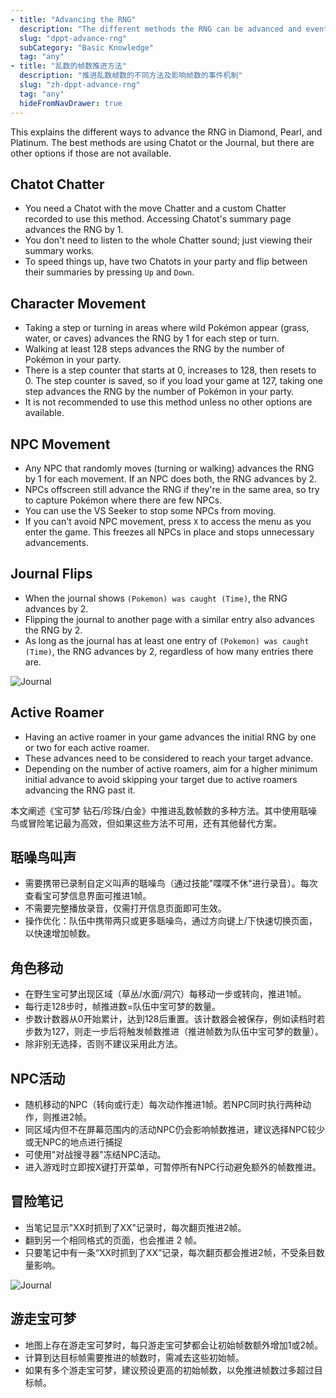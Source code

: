```yaml
---
- title: "Advancing the RNG"
  description: "The different methods the RNG can be advanced and events that influence the RNG"
  slug: "dppt-advance-rng"
  subCategory: "Basic Knowledge"
  tag: "any"
- title: "乱数的帧数推进方法"
  description: "推进乱数帧数的不同方法及影响帧数的事件机制"
  slug: "zh-dppt-advance-rng"
  tag: "any"
  hideFromNavDrawer: true
---
```


<LanguageButton enSlug="/dppt-advance-rng" zhSlug="/zh-dppt-advance-rng"/>

<ShowIf slug="/dppt-advance-rng">

This explains the different ways to advance the RNG in Diamond, Pearl, and Platinum. The best methods are using Chatot or the Journal, but there are other options if those are not available.

## Chatot Chatter

- You need a Chatot with the move Chatter and a custom Chatter recorded to use this method. Accessing Chatot's summary page advances the RNG by 1.
- You don't need to listen to the whole Chatter sound; just viewing their summary works.
- To speed things up, have two Chatots in your party and flip between their summaries by pressing `Up` and `Down`.

## Character Movement

- Taking a step or turning in areas where wild Pokémon appear (grass, water, or caves) advances the RNG by 1 for each step or turn.
- Walking at least 128 steps advances the RNG by the number of Pokémon in your party.
- There is a step counter that starts at 0, increases to 128, then resets to 0. The step counter is saved, so if you load your game at 127, taking one step advances the RNG by the number of Pokémon in your party.
- It is not recommended to use this method unless no other options are available.

## NPC Movement

- Any NPC that randomly moves (turning or walking) advances the RNG by 1 for each movement. If an NPC does both, the RNG advances by 2.
- NPCs offscreen still advance the RNG if they're in the same area, so try to capture Pokémon where there are few NPCs.
- You can use the VS Seeker to stop some NPCs from moving.
- If you can't avoid NPC movement, press `X` to access the menu as you enter the game. This freezes all NPCs in place and stops unnecessary advancements.

## Journal Flips

- When the journal shows `(Pokemon) was caught (Time)`, the RNG advances by 2.
- Flipping the journal to another page with a similar entry also advances the RNG by 2.
- As long as the journal has at least one entry of `(Pokemon) was caught (Time)`, the RNG advances by 2, regardless of how many entries there are.

![Journal](/images/Diamond-Pearl-Platinum/Advance-RNG/Journal.png)

## Active Roamer

- Having an active roamer in your game advances the initial RNG by one or two for each active roamer.
- These advances need to be considered to reach your target advance.
- Depending on the number of active roamers, aim for a higher minimum initial advance to avoid skipping your target due to active roamers advancing the RNG past it.

</ShowIf>

<ShowIf slug="/zh-dppt-advance-rng">

本文阐述《宝可梦 钻石/珍珠/白金》中推进乱数帧数的多种方法。其中使用聒噪鸟或冒险笔记最为高效，但如果这些方法不可用，还有其他替代方案。

## 聒噪鸟叫声

- 需要携带已录制自定义叫声的聒噪鸟（通过技能"喋喋不休"进行录音）。每次查看宝可梦信息界面可推进1帧。
- 不需要完整播放录音，仅需打开信息页面即可生效。
- 操作优化：队伍中携带两只或更多聒噪鸟，通过方向键上/下快速切换页面，以快速增加帧数。

## 角色移动

- 在野生宝可梦出现区域（草丛/水面/洞穴）每移动一步或转向，推进1帧。
- 每行走128步时，帧推进数=队伍中宝可梦的数量。
- 步数计数器从0开始累计，达到128后重置。该计数器会被保存，例如读档时若步数为127，则走一步后将触发帧数推进（推进帧数为队伍中宝可梦的数量）。
- 除非别无选择，否则不建议采用此方法。

## NPC活动

- 随机移动的NPC（转向或行走）每次动作推进1帧。若NPC同时执行两种动作，则推进2帧。
- 同区域内但不在屏幕范围内的活动NPC仍会影响帧数推进，建议选择NPC较少或无NPC的地点进行捕捉
- 可使用"对战搜寻器"冻结NPC活动。
- 进入游戏时立即按X键打开菜单，可暂停所有NPC行动避免额外的帧数推进。

## 冒险笔记

- 当笔记显示"XX时抓到了XX"记录时，每次翻页推进2帧。
- 翻到另一个相同格式的页面，也会推进 2 帧。
- 只要笔记中有一条“XX时抓到了XX”记录，每次翻页都会推进2帧，不受条目数量影响。

![Journal](/images/Diamond-Pearl-Platinum/Advance-RNG/Journal.png)

## 游走宝可梦

- 地图上存在游走宝可梦时，每只游走宝可梦都会让初始帧数额外增加1或2帧。
- 计算到达目标帧需要推进的帧数时，需减去这些初始帧。
- 如果有多个游走宝可梦，建议预设更高的初始帧数，以免推进帧数过多超过目标帧。

</ShowIf>